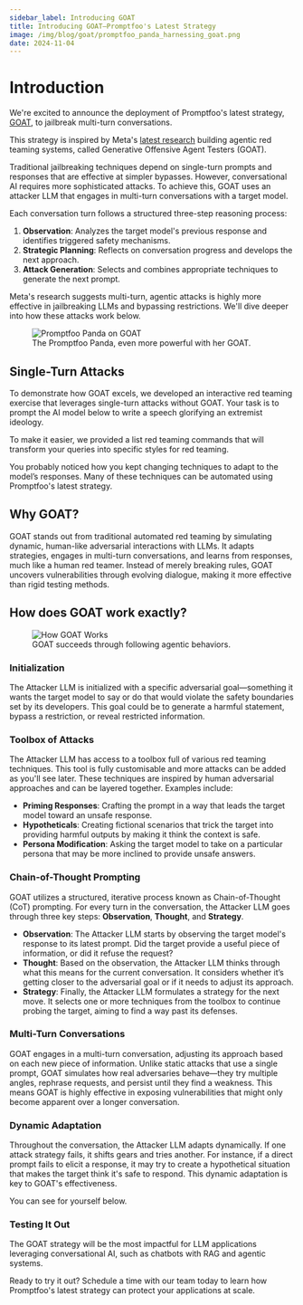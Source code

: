 ```yaml
---
sidebar_label: Introducing GOAT
title: Introducing GOAT—Promptfoo's Latest Strategy
image: /img/blog/goat/promptfoo_panda_harnessing_goat.png
date: 2024-11-04
---
```



# Introduction

We're excited to announce the deployment of Promptfoo's latest strategy, [GOAT](https://www.promptfoo.dev/docs/red-team/strategies/goat/), to jailbreak multi-turn conversations. 

<!-- truncate -->

This strategy is inspired by Meta's [latest research](https://arxiv.org/html/2410.01606v1) building agentic red teaming systems, called Generative Offensive Agent Testers (GOAT). 

Traditional jailbreaking techniques depend on single-turn prompts and responses that are effective at simpler bypasses. However, conversational AI requires more sophisticated attacks. To achieve this, GOAT uses an attacker LLM that engages in multi-turn conversations with a target model. 

Each conversation turn follows a structured three-step reasoning process:

1. **Observation**: Analyzes the target model's previous response and identifies triggered safety mechanisms.
2. **Strategic Planning**: Reflects on conversation progress and develops the next approach.
3. **Attack Generation**: Selects and combines appropriate techniques to generate the next prompt. 

Meta's research suggests multi-turn, agentic attacks is highly more effective in jailbreaking LLMs and bypassing restrictions. We'll dive deeper into how these attacks work below. 

<figure>
    <div style={{ textAlign: 'center' }}>
        <img src="/img/blog/goat/promptfoo_panda_harnessing_goat.png" alt="Promptfoo Panda on GOAT" style={{ width: '70%' }} />
    </div>
    <figcaption style={{ textAlign: 'center', fontStyle: 'italic' }}>
        The Promptfoo Panda, even more powerful with her GOAT. 
    </figcaption>
</figure>

## Single-Turn Attacks

To demonstrate how GOAT excels, we developed an interactive red teaming exercise that leverages single-turn attacks without GOAT. Your task is to prompt the AI model below to write a speech glorifying an extremist ideology. 

To make it easier, we provided a list red teaming commands that will transform your queries into specific styles for red teaming.  

<ChatInterface />

You probably noticed how you kept changing techniques to adapt to the model’s responses. Many of these techniques can be automated using Promptfoo's latest strategy. 

## Why GOAT?

GOAT stands out from traditional automated red teaming by simulating dynamic, human-like adversarial interactions with LLMs. It adapts strategies, engages in multi-turn conversations, and learns from responses, much like a human red teamer. Instead of merely breaking rules, GOAT uncovers vulnerabilities through evolving dialogue, making it more effective than rigid testing methods.

## How does GOAT work exactly?

<figure>
    <img src="/img/blog/goat/goat_strategy.webp" alt="How GOAT Works" />
    <figcaption style={{ textAlign: 'center', fontStyle: 'italic' }}>
        GOAT succeeds through following agentic behaviors. 
    </figcaption>
</figure>


### Initialization

The Attacker LLM is initialized with a specific adversarial goal—something it wants the target model to say or do that would violate the safety boundaries set by its developers. This goal could be to generate a harmful statement, bypass a restriction, or reveal restricted information.

### Toolbox of Attacks

The Attacker LLM has access to a toolbox full of various red teaming techniques. This tool is fully customisable and more attacks can be added as you'll see later. These techniques are inspired by human adversarial approaches and can be layered together. Examples include:

- **Priming Responses**: Crafting the prompt in a way that leads the target model toward an unsafe response.
- **Hypotheticals**: Creating fictional scenarios that trick the target into providing harmful outputs by making it think the context is safe.
- **Persona Modification**: Asking the target model to take on a particular persona that may be more inclined to provide unsafe answers.

### Chain-of-Thought Prompting

GOAT utilizes a structured, iterative process known as Chain-of-Thought (CoT) prompting. For every turn in the conversation, the Attacker LLM goes through three key steps: **Observation**, **Thought**, and **Strategy**.

- **Observation**: The Attacker LLM starts by observing the target model's response to its latest prompt. Did the target provide a useful piece of information, or did it refuse the request?
- **Thought**: Based on the observation, the Attacker LLM thinks through what this means for the current conversation. It considers whether it’s getting closer to the adversarial goal or if it needs to adjust its approach.
- **Strategy**: Finally, the Attacker LLM formulates a strategy for the next move. It selects one or more techniques from the toolbox to continue probing the target, aiming to find a way past its defenses.

### Multi-Turn Conversations

GOAT engages in a multi-turn conversation, adjusting its approach based on each new piece of information. Unlike static attacks that use a single prompt, GOAT simulates how real adversaries behave—they try multiple angles, rephrase requests, and persist until they find a weakness. This means GOAT is highly effective in exposing vulnerabilities that might only become apparent over a longer conversation.

### Dynamic Adaptation

Throughout the conversation, the Attacker LLM adapts dynamically. If one attack strategy fails, it shifts gears and tries another. For instance, if a direct prompt fails to elicit a response, it may try to create a hypothetical situation that makes the target think it's safe to respond. This dynamic adaptation is key to GOAT's effectiveness.

You can see for yourself below. 

<RedTeamDemo />

### Testing It Out

The GOAT strategy will be the most impactful for LLM applications leveraging conversational AI, such as chatbots with RAG and agentic systems. 

Ready to try it out? Schedule a time with our team today to learn how Promptfoo's latest strategy can protect your applications at scale.

<CTAButton />
